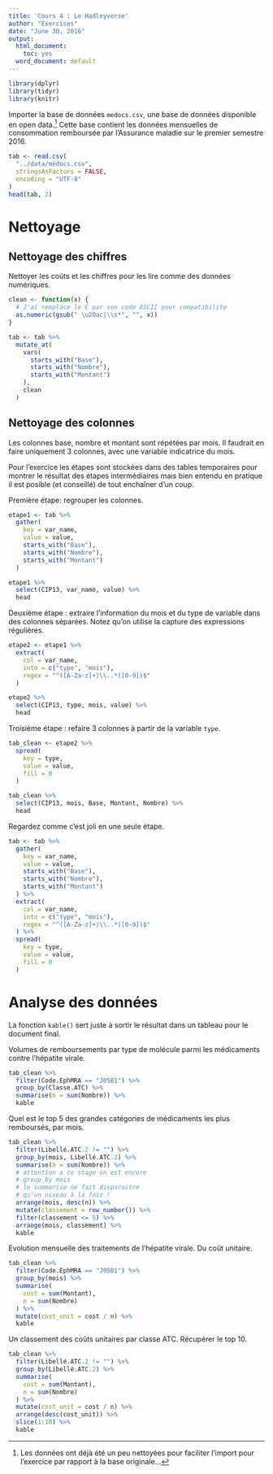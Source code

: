```yaml
---
title: 'Cours 4 : Le Hadleyverse'
author: "Exercices"
date: "June 30, 2016"
output:
  html_document: 
    toc: yes
  word_document: default
---
```


```r
library(dplyr)
library(tidyr)
library(knitr)
```

Importer la base de données `medocs.csv`, une base de données disponible en open data.^[Les données ont déjà été un peu nettoyées pour faciliter l'import pour l'exercice par rapport à la base originale...] Cette base contient les données mensuelles de consommation remboursée par l'Assurance maladie sur le premier semestre 2016.

```r
tab <- read.csv(
  "../data/medocs.csv",
  stringsAsFactors = FALSE,
  encoding = "UTF-8"
)
head(tab, 2)
```

# Nettoyage

## Nettoyage des chiffres

Nettoyer les coûts et les chiffres pour les lire comme des données numériques.

```r
clean <- function(x) {
  # J'ai remplace le € par son code ASCII pour compatibilite
  as.numeric(gsub(" \u20ac|\\s*", "", x))
}

tab <- tab %>% 
  mutate_at(
    vars(
      starts_with("Base"),
      starts_with("Nombre"),
      starts_with("Montant")
    ),
    clean
  )
```

## Nettoyage des colonnes

Les colonnes base, nombre et montant sont répétées par mois. Il faudrait en faire uniquement 3 colonnes, avec une variable indicatrice du mois.

Pour l'exercice les étapes sont stockées dans des tables temporaires pour montrer le résultat des étapes intermédiaires mais bien entendu en pratique il est posible (et conseillé) de tout enchaîner d'un coup.

Première étape: regrouper les colonnes.

```r
etape1 <- tab %>% 
  gather(
    key = var_name,
    value = value,
    starts_with("Base"),
    starts_with("Nombre"),
    starts_with("Montant")
  )

etape1 %>% 
  select(CIP13, var_name, value) %>% 
  head
```

Deuxième étape : extraire l'information du mois et du type de variable dans des colonnes séparées. Notez qu'on utilise la capture des expressions régulières.

```r
etape2 <- etape1 %>% 
  extract(
    col = var_name,
    into = c("type", "mois"),
    regex = "^([A-Za-z]+)\\..*([0-9])$"
  )

etape2 %>% 
  select(CIP13, type, mois, value) %>% 
  head
```

Troisième étape : refaire 3 colonnes à partir de la variable `type`.

```r
tab_clean <- etape2 %>% 
  spread(
    key = type,
    value = value,
    fill = 0
  )

tab_clean %>% 
  select(CIP13, mois, Base, Montant, Nombre) %>% 
  head
```

Regardez comme c'est joli en une seule étape.

```r
tab <- tab %>% 
  gather(
    key = var_name,
    value = value,
    starts_with("Base"),
    starts_with("Nombre"),
    starts_with("Montant")
  ) %>% 
  extract(
    col = var_name,
    into = c("type", "mois"),
    regex = "^([A-Za-z]+)\\..*([0-9])$"
  ) %>% 
  spread(
    key = type,
    value = value,
    fill = 0
  )
```

# Analyse des données

La fonction `kable()` sert juste à sortir le résultat dans un tableau pour le document final.

Volumes de remboursements par type de molécule parmi les médicaments contre l'hépatite virale.

```r
tab_clean %>% 
  filter(Code.EphMRA == "J05B1") %>% 
  group_by(Classe.ATC) %>% 
  summarise(n = sum(Nombre)) %>% 
  kable
```

Quel est le top 5 des grandes catégories de médicaments les plus remboursés, par mois.

```r
tab_clean %>% 
  filter(Libellé.ATC.2 != "") %>% 
  group_by(mois, Libellé.ATC.2) %>% 
  summarise(n = sum(Nombre)) %>% 
  # attention a ce stage on est encore
  # group_by mois
  # le summarise ne fait disparaitre
  # qu'un niveau à la fois !
  arrange(mois, desc(n)) %>% 
  mutate(classement = row_number()) %>% 
  filter(classement <= 5) %>% 
  arrange(mois, classement) %>% 
  kable
```

Evolution mensuelle des traitements de l'hépatite virale. Du coût unitaire.

```r
tab_clean %>% 
  filter(Code.EphMRA == "J05B1") %>% 
  group_by(mois) %>% 
  summarise(
    cost = sum(Montant),
    n = sum(Nombre)
  ) %>% 
  mutate(cost_unit = cost / n) %>% 
  kable
```

Un classement des coûts unitaires par classe ATC. Récupérer le top 10.

```r
tab_clean %>% 
  filter(Libellé.ATC.2 != "") %>% 
  group_by(Libellé.ATC.2) %>% 
  summarise(
    cost = sum(Montant),
    n = sum(Nombre)
  ) %>% 
  mutate(cost_unit = cost / n) %>% 
  arrange(desc(cost_unit)) %>% 
  slice(1:10) %>% 
  kable
```
